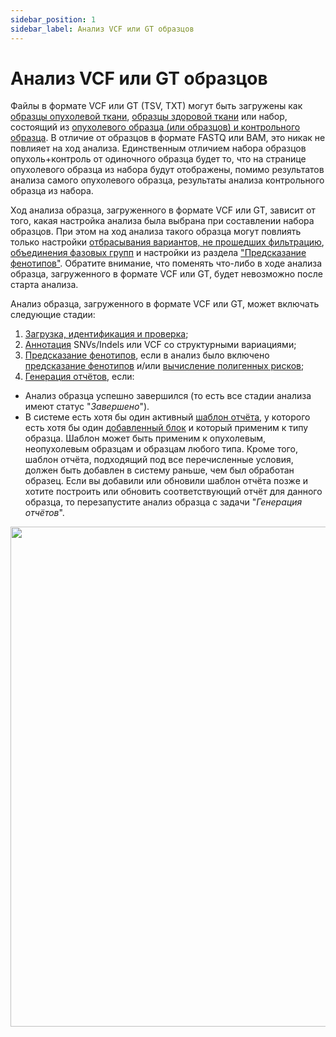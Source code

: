 ```yaml
---
sidebar_position: 1
sidebar_label: Анализ VCF или GT образцов
---
```


# Анализ VCF или GT образцов

Файлы в формате VCF или GT (TSV, TXT) могут быть загружены как
[образцы опухолевой ткани](/uploading-samples/tumor-only/upload-for-new-patient),
[образцы здоровой ткани](/uploading-samples/normal-sample/upload-for-new-patient) или набор,
состоящий
из [опухолевого образца (или образцов) и контрольного образца](/uploading-samples/tumor-normal/upload-for-new-patient).
В отличие от образцов в формате FASTQ или BAM, это никак не повлияет
на ход анализа. Единственным отличием набора образцов опухоль+контроль от одиночного образца будет то, что на
странице опухолевого образца из набора будут отображены, помимо результатов анализа самого
опухолевого образца, результаты анализа контрольного образца из набора.

Ход анализа образца, загруженного в формате VCF или GT, зависит от того, какая настройка
анализа была выбрана при составлении набора образцов. При этом на ход анализа такого образца
могут повлиять только
настройки [отбрасывания вариантов, не прошедших фильтрацию](/settings/settings/variant-discovery-settings#allow-filtered-variants),
[объединения фазовых групп](/settings/settings/variant-discovery-settings#pg-merge-distance) и
настройки из раздела ["Предсказание фенотипов"](/settings/settings/variant-discovery-settings#phenotype-prediction).
Обратите внимание, что поменять что-либо в ходе анализа образца, загруженного в формате VCF или GT,
будет невозможно после старта анализа.

Анализ образца, загруженного в формате VCF или GT, может включать следующие стадии:
1. [Загрузка, идентификация и проверка](/results/workflow-details/vcf-analysis/upload-identify-verify);
2. [Аннотация](/results/workflow-details/vcf-analysis/annotation) SNVs/Indels или VCF со
структурными вариациями;
3. [Предсказание фенотипов](/results/workflow-details/vcf-analysis/phenotypes), если в анализ
было включено [предсказание фенотипов](/settings/settings/variant-discovery-settings#enable-phenotype-prediction)
и/или [вычисление полигенных рисков](/settings/settings/variant-discovery-settings#polygenic-risk-scores-calculation);
4. [Генерация отчётов](/results/workflow-details/vcf-analysis/report_generation), если:
- Анализ образца успешно завершился (то есть все стадии анализа имеют статус "*Завершено*").
- В системе есть хотя бы один активный [шаблон отчёта](/settings/report-templates/report-templates), у
которого есть хотя бы один [добавленный блок](/settings/report-templates/report-templates#add-block) и
который применим к типу образца. Шаблон может быть применим к опухолевым, неопухолевым образцам и
образцам любого типа. Кроме того, шаблон отчёта, подходящий под все перечисленные условия, должен
быть добавлен в систему раньше, чем был обработан образец. Если вы добавили или обновили шаблон
отчёта позже и хотите построить или обновить соответствующий отчёт для данного образца, то перезапустите
анализ образца с задачи "*Генерация отчётов*".

<p align="center">
<img src={require('/img/rus/vcf_pipeline.png').default} width="800"/>
</p>
